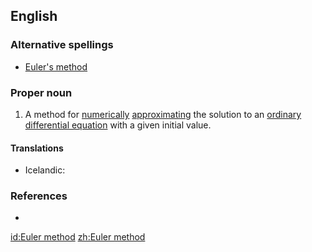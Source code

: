 ==English==

===Alternative spellings===
*[[Euler's method]]

===Proper noun===
{{en-proper noun|sg=[[Euler]] [[method]]}}

# {{context|differential equations}} A method for [[numerically]] [[approximating]] the solution to an [[ordinary differential equation]] with a given initial value.

====Translations====
* Icelandic: {{t|is|Euler-aðferð|f}}

===References===
*{{pedialite}}

[[id:Euler method]]
[[zh:Euler method]]